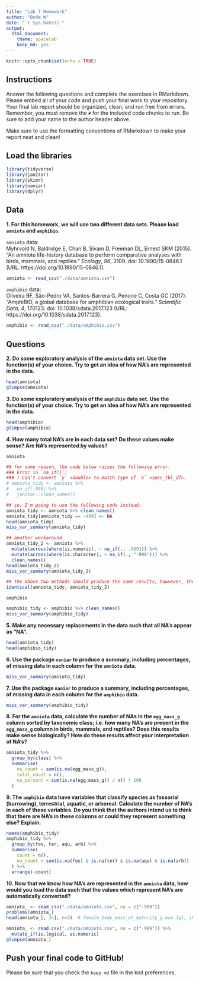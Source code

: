 ```yaml
---
title: "Lab 7 Homework"
author: "Bode W"
date: "`r Sys.Date()`"
output:
  html_document: 
    theme: spacelab
    keep_md: yes
---
```


```r
knitr::opts_chunk$set(echo = TRUE)
```

## Instructions
Answer the following questions and complete the exercises in RMarkdown. Please embed all of your code and push your final work to your repository. Your final lab report should be organized, clean, and run free from errors. Remember, you must remove the `#` for the included code chunks to run. Be sure to add your name to the author header above.  

Make sure to use the formatting conventions of RMarkdown to make your report neat and clean!  

## Load the libraries
```r
library(tidyverse)
library(janitor)
library(skimr)
library(naniar)
library(dplyr)
``` 

## Data
**1. For this homework, we will use two different data sets. Please load `amniota` and `amphibio`.**  

`amniota` data:  
Myhrvold N, Baldridge E, Chan B, Sivam D, Freeman DL, Ernest SKM (2015). “An amniote life-history
database to perform comparative analyses with birds, mammals, and reptiles.” _Ecology_, *96*, 3109.
doi: 10.1890/15-0846.1 (URL: https://doi.org/10.1890/15-0846.1).
```r
amniota <- read_csv("./data/amniota.csv")
```

`amphibio` data:  
Oliveira BF, São-Pedro VA, Santos-Barrera G, Penone C, Costa GC (2017). “AmphiBIO, a global database
for amphibian ecological traits.” _Scientific Data_, *4*, 170123. doi: 10.1038/sdata.2017.123 (URL:
https://doi.org/10.1038/sdata.2017.123).
```r
amphibio <- read_csv("./data/amphibio.csv")
```

## Questions  
**2. Do some exploratory analysis of the `amniota` data set. Use the function(s) of your choice. Try to get an idea of how NA's are represented in the data.**  
```r
head(amniota)
glimpse(amniota)
```

**3. Do some exploratory analysis of the `amphibio` data set. Use the function(s) of your choice. Try to get an idea of how NA's are represented in the data.**  
```r
head(amphibio)
glimpse(amphibio)
```

**4. How many total NA's are in each data set? Do these values make sense? Are NA's represented by values?**   

`amniota`  
```r
## for some reason, the code below raises the following error:
### Error in `na_if()`:
### ! Can't convert `y` <double> to match type of `x` <spec_tbl_df>.
# amniota_tidy <- amniota %>%
#   na_if(-999) %>%
#   janitor::clean_names()

## so, I'm going to use the following code instead:
amniota_tidy <- amniota %>% clean_names()
amniota_tidy[amniota_tidy == -999] <- NA
head(amniota_tidy)
miss_var_summary(amniota_tidy)

## another workaround
amniota_tidy_2 <- amniota %>%
  mutate(across(where(is.numeric), ~ na_if(., -999))) %>%
  mutate(across(where(is.character), ~ na_if(., "-999"))) %>%
  clean_names()
head(amniota_tidy_2)
miss_var_summary(amniota_tidy_2)
```

```r
## the above two methods should produce the same results, howvever, they don't
identical(amniota_tidy, amniota_tidy_2)
```

`amphibio`  
```r
amphibio_tidy <- amphibio %>% clean_names()
miss_var_summary(amphibio_tidy)
```

**5. Make any necessary replacements in the data such that all NA's appear as "NA".**   
```r
head(amniota_tidy)
head(amphibio_tidy)
```

**6. Use the package `naniar` to produce a summary, including percentages, of missing data in each column for the `amniota` data.**  
```r
miss_var_summary(amniota_tidy)
```

**7. Use the package `naniar` to produce a summary, including percentages, of missing data in each column for the `amphibio` data.**
```r
miss_var_summary(amphibio_tidy)
```

**8. For the `amniota` data, calculate the number of NAs in the `egg_mass_g` column sorted by taxonomic class; i.e. how many NA's are present in the `egg_mass_g` column in birds, mammals, and reptiles? Does this results make sense biologically? How do these results affect your interpretation of NA's?**  
```r
amniota_tidy %>%
  group_by(class) %>%
  summarise(
    na_count = sum(is.na(egg_mass_g)),
    total_count = n(),
    na_percent = sum(is.na(egg_mass_g)) / n() * 100
  )
```

**9. The `amphibio` data have variables that classify species as fossorial (burrowing), terrestrial, aquatic, or arboreal. Calculate the number of NA's in each of these variables. Do you think that the authors intend us to think that there are NA's in these columns or could they represent something else? Explain.**
```r
names(amphibio_tidy)
amphibio_tidy %>%
  group_by(fos, ter, aqu, arb) %>%
  summarise(
    count = n(),
    na_count = sum(is.na(fos) & is.na(ter) & is.na(aqu) & is.na(arb))
  ) %>%
  arrange(-count)
```

**10. Now that we know how NA's are represented in the `amniota` data, how would you load the data such that the values which represent NA's are automatically converted?**
```r
amniota_ <- read_csv("./data/amniota.csv", na = c("-999"))
problems(amniota_)
head(amniota_[, 34], n=3)  # female_body_mass_at_maturity_g was lgl, should be dbl

amniota_ <- read.csv("./data/amniota.csv", na = c("-999")) %>%
  mutate_if(is.logical, as.numeric)
glimpse(amniota_)
```

## Push your final code to GitHub!
Please be sure that you check the `keep md` file in the knit preferences.  